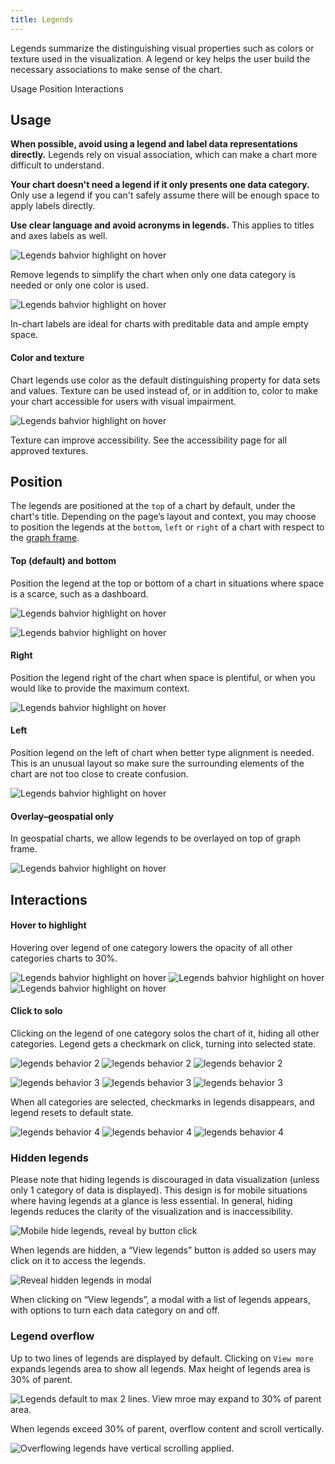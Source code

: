 ```yaml
---
title: Legends
---
```


<PageDescription>

Legends summarize the distinguishing visual properties such as colors or texture used in the visualization. A legend or key helps the user build the necessary associations to make sense of the chart.

</PageDescription>

<AnchorLinks>

<AnchorLink>Usage</AnchorLink>
<AnchorLink>Position</AnchorLink>
<AnchorLink>Interactions</AnchorLink>

</AnchorLinks>

## Usage

**When possible, avoid using a legend and label data representations directly.** Legends rely on visual association, which can make a chart more difficult to understand.

**Your chart doesn't need a legend if it only presents one data category.** Only use a legend if you can't safely assume there will be enough space to apply labels directly.

**Use clear language and avoid acronyms in legends.** This applies to titles and axes labels as well.

<Row>
<Column  colLg={6} colMd={4} colSm={4}>

![Legends bahvior highlight on hover](images/legends-usage-1.png)

<Caption>
  Remove legends to simplify the chart when only one data category is needed or
  only one color is used.
</Caption>

</Column>

<Column  colLg={6} colMd={4} colSm={4}>

![Legends bahvior highlight on hover](images/legends-usage-2.png)

<Caption>
  In-chart labels are ideal for charts with preditable data and ample empty
  space.
</Caption>

</Column>
</Row>

#### Color and texture

Chart legends use color as the default distinguishing property for data sets and values. Texture can be used instead of, or in addition to, color to make your chart accessible for users with visual impairment.

<Row>
<Column  colLg={6} colMd={4} colSm={4}>

![Legends bahvior highlight on hover](images/legends-usage-3.png)

<Caption>
  Texture can improve accessibility. See the accessibility page for all approved
  textures.
</Caption>

</Column>
</Row>

## Position

The legends are positioned at the `top` of a chart by default, under the chart's title. Depending on the page’s layout and context, you may choose to position the legends at the `bottom`, `left` or `right` of a chart with respect to the [graph frame](./chart-anatomy).

#### Top (default) and bottom

Position the legend at the top or bottom of a chart in situations where space is a scarce, such as a dashboard.

<Row>
<Column  colLg={6} colMd={4} colSm={4}>

![Legends bahvior highlight on hover](images/legends-pos-1.png)

</Column>
<Column  colLg={6} colMd={4} colSm={4}>

![Legends bahvior highlight on hover](images/legends-pos-2.png)

</Column>
</Row>

#### Right

Position the legend right of the chart when space is plentiful, or when you would like to provide the maximum context.

<Row>
<Column  colLg={8} colMd={4} colSm={4}>

![Legends bahvior highlight on hover](images/legends-pos-3.png)

</Column>
</Row>

#### Left

Position legend on the left of chart when better type alignment is needed. This is an unusual layout so make sure the surrounding elements of the chart are not too close to create confusion.

<Row>
<Column  colLg={8} colMd={4} colSm={4}>

![Legends bahvior highlight on hover](images/legends-pos-4.png)

</Column>
</Row>

#### Overlay–geospatial only

In geospatial charts, we allow legends to be overlayed on top of graph frame.

<Row>
<Column  colLg={12} colMd={6} colSm={4}>

![Legends bahvior highlight on hover](images/legends-pos-5.png)

</Column>
</Row>

## Interactions

#### Hover to highlight

Hovering over legend of one category lowers the opacity of all other categories charts to 30%.

<Row>
<Column  colLg={8} colMd={8} colSm={4}>

<ArtDirection>

![Legends bahvior highlight on hover](images/legends-behavior-1-sm.png)
![Legends bahvior highlight on hover](images/legends-behavior-1.png)
![Legends bahvior highlight on hover](images/legends-behavior-1.png)

</ArtDirection>

</Column>
</Row>

#### Click to solo

Clicking on the legend of one category solos the chart of it, hiding all other categories. Legend gets a checkmark on click, turning into selected state.

<Row>
<Column  colLg={8} colMd={8} colSm={4}>
<ArtDirection>

![legends behavior 2](images/legends-behavior-2-sm.png)
![legends behavior 2](images/legends-behavior-2.png)
![legends behavior 2](images/legends-behavior-2.png)

</ArtDirection>
</Column>
</Row>

<Row>
<Column  colLg={8} colMd={8} colSm={4}>
<ArtDirection>

![legends behavior 3](images/legends-behavior-3-sm.png)
![legends behavior 3](images/legends-behavior-3.png)
![legends behavior 3](images/legends-behavior-3.png)

</ArtDirection>
</Column>
</Row>

When all categories are selected, checkmarks in legends disappears, and legend resets to default state.

<Row>
<Column  colLg={8} colMd={8} colSm={4}>
<ArtDirection>

![legends behavior 4](images/legends-behavior-4-sm.png)
![legends behavior 4](images/legends-behavior-4.png)
![legends behavior 4](images/legends-behavior-4.png)

</ArtDirection>
</Column>
</Row>

### Hidden legends

Please note that hiding legends is discouraged in data visualization (unless only 1 category of data is displayed). This design is for mobile situations where having legends at a glance is less essential. In general, hiding legends reduces the clarity of the visualization and is inaccessibility.

<Row>
<Column  colLg={4} colMd={8} colSm={4}>

![Mobile hide legends, reveal by button click](images/legends-hidden-1.png)

<Caption>
  When legends are hidden, a “View legends” button is added so users may click
  on it to access the legends.
</Caption>

</Column>
<Column  colLg={4} colMd={8} colSm={4}>

![Reveal hidden legends in modal ](images/legends-hidden-2.png)

<Caption>
  When clicking on “View legends”, a modal with a list of legends appears, with
  options to turn each data category on and off.
</Caption>

</Column>
</Row>

### Legend overflow

Up to two lines of legends are displayed by default. Clicking on `View more` expands legends area to show all legends. Max height of legends area is 30% of parent.

<Row>
<Column  colLg={8} colMd={8} colSm={4}>

![Legends default to max 2 lines. View mroe may expand to 30% of parent area.](images/legends-overflow-1.png)

</Column>
</Row>

When legends exceed 30% of parent, overflow content and scroll vertically.

<Row>
<Column  colLg={8} colMd={8} colSm={4}>

![Overflowing legends have vertical scrolling applied.](images/legends-overflow-2.png)

</Column>
</Row>
